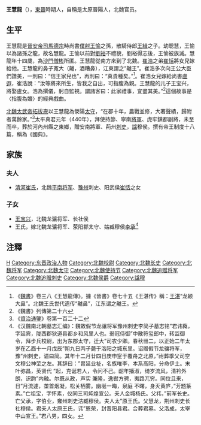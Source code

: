 {{noteTA
|1=卷
}}
'''王慧龍'''（{{bd|391年||440年|catIdx=W}}），[[東晉|東晉]]時期人，自稱是太原晉陽人，北魏官员。

==生平==
王慧龍是[[晉安帝|晉安帝]][[司馬德宗|司馬德宗]]時尚書[[僕射|僕射]][[王愉_(東晉)|王愉]]之孫，散騎侍郎[[王緝|王緝]]之子。幼聰慧，王愉以為諸孫之龍，故名慧龍。王愉以前對[[劉裕|劉裕]]不禮貌，劉裕得志後，王愉被族滅。慧龍年十四歲，為[[比丘|沙門]][[僧彬|僧彬]]所匿。王慧龍從南方來到了北魏。[[崔浩|崔浩]]之弟[[崔恬|崔恬]]將女兒嫁給他。王慧龍的鼻子寬大（齇，酒糟鼻），江東謂之“齇王”。崔浩多次向王公大臣們讚美，一則曰：“信王家兒也”，再則曰：“真貴種矣。”<ref>《[[魏書|魏書]]》卷三八《王慧龍傳》。據《晉書》卷七十五《王湛传》稱：[[王湛|王湛]]“龙颖大鼻”。北魏王氏世代遗传“齇鼻”，江东谓之齇王。</ref>。崔浩女兒嫁給尚書[[盧遐|盧遐]]，崔浩說：“汝等將來所生，皆我之自出，可指腹為親。王慧龍的儿子王宝兴，將娶盧女。浩為撰儀，躬自監視。謂諸客曰：此家禮事，宜盡其美。”<ref>《魏書》列傳第二十六</ref>這個故事是〈指腹為婚〉的經典戲曲。

[[北魏太武帝|北魏太武帝]][[拓拔燾|拓拔燾]]以王慧龍為滎陽[[太守|太守]]，“在郡十年，農戰並修，大著聲績，歸附者萬餘家。”<ref>《[[資治通鑒|資治通鑒]]》卷第一百二十二</ref>太平真君元年（440年），拜使持節、寧南[[將軍|將軍]]、虎牢鎮都副將，未至而卒，葬於河內州縣之東鄉，贈安南將軍、荊州[[刺史|刺史]]，[[諡|諡]]穆侯。撰有帝王制度十八篇，稱為《國典》。

==家族==
{{main|太原王氏世系图}}

===夫人===
*[[清河崔氏|清河崔氏]]，北魏[[平南将军|平南将军]]、[[豫州|豫州]]刺史、阳武侯[[崔恬|崔恬]]之女

===子女===
*[[王宝兴|王宝兴]]，北魏龙骧将军、长社侯
*王氏，嫁北魏龙骧将军、荥阳郡太守、姑臧穆侯[[李承_(北魏)|李承]]<ref>《汉魏南北朝墓志汇编》：魏故假节龙骧将军豫州刺史李简子墓志铭”君讳蕤，字延宾，陇西郡狄道县都乡和风里人也。弱冠侍御”中散符玺郎中，转监御令，拜步兵校尉，出为东郡太守，迁大”司农少卿。春秋卌二，以正始二年太岁在乙酉十一月戊辰”朔九日丙子薨于洛阳之城东里。诏赠假节龙骧将军，豫”州刺史，谥曰简。其年十二月廿四日庚申窆于覆舟之北原，”祔葬季父司空文穆公神茔之左。其辞曰：”胄延业祉，名族唯李，本系高阳，分命伊土。末叶弥昌，英贤代 ”起，克诞若人，令问不己。龆年播淑，绮岁流风，清衿外朗，识韵”内融。尔既从政，声实 兼隆，逸辔方骋，夷路兀穷。同位且来，日”月流遽，垄首烟凝，松关栖雾。幽埏一晦，泉庭 不曙，身灭黄庐，”芳题篆素。”亡祖宝，字怀素，仪同三司炖煌宣公。夫人金城杨氏。父祎，”前军长史。亡父承，字伯业，雍州刺史沽臧穆侯。夫人太”原王氏。父慧龙，荆州刺史长社穆侯。君夫人太原王氏，讳”恩荣，封晋阳县君。合葬君墓。父洛成，太宰中山宣王。”君八男，四女。</ref>

==注釋==
<div class="references-small">
<references />
</div>

[[Category:太原王氏|H]]
[[Category:东晋政治人物|Category:东晋政治人物]]
[[Category:北魏校尉|Category:北魏校尉]]
[[Category:北魏长史|Category:北魏长史]]
[[Category:北魏将军|Category:北魏将军]]
[[Category:北魏太守|Category:北魏太守]]
[[Category:北魏使持节|Category:北魏使持节]]
[[Category:北魏追赠将军|Category:北魏追赠将军]]
[[Category:北魏追赠刺史|Category:北魏追赠刺史]]
[[Category:北魏侯爵|Category:北魏侯爵]]
[[Category:諡穆|Category:諡穆]]